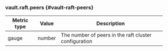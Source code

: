 ### vault.raft.peers {#vault-raft-peers}

Metric type | Value   | Description
----------- | ------- | -----------
gauge       | number  | The number of peers in the raft cluster configuration
